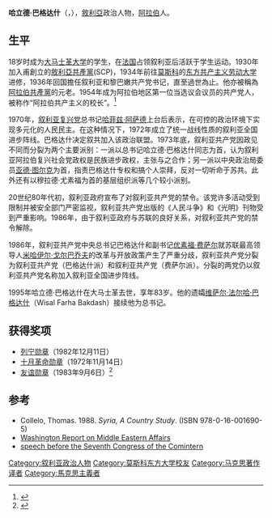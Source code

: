 {{Expand|time=2008-02-12}}
{{Infobox Politician
| name= 哈立德·巴克达什<br>Khalid Bakdash
| image=Khalid Bakdash.gif
| caption=
| birth_date= 1912年
| birth_place= [[叙利亚|叙利亚]][[大马士革|大马士革]]
| death_date= 1995年 (83岁)
| death_place= [[叙利亚|叙利亚]][[大马士革|大马士革]]
| occupation= [[敘利亞共產黨|敘利亞共產黨]]总书记<br/>[[叙利亚议会|叙利亚议会]]议员
| rank= 
| nationality= [[叙利亚|叙利亚]]
| awards={{列宁勋章}} {{十月革命勋章}} {{友谊勋章 (捷克斯洛伐克)}}
}}
'''哈立德·巴格达什'''（{{lang-ar|خالد بكداش|Khalid Bagdash}}，{{bd|1912年||1995年|7月24日|catIdx=B巴}}），[[敘利亞|敘利亞]]政治人物，[[阿拉伯|阿拉伯]]人。

==生平==
18岁时成为[[大马士革大学|大马士革大学]]的学生，在[[法国|法国]]占领叙利亚后活跃于学生运动。1930年加入甫創立的[[敘利亞共產黨|敘利亞共產黨]](SCP)，1934年前往[[莫斯科|莫斯科]]的[[东方共产主义劳动大学|东方共产主义劳动大学]]进修，1936年回国擔任叙利亚和黎巴嫩共产党书记，直至過世為止。他亦被稱為[[阿拉伯共產黨|阿拉伯共產黨]]的元老。1954年成为阿拉伯地区第一位当选议会议员的共产党人，被称作“阿拉伯共产主义的校长”。<ref>{{cite book|url=http://books.google.com/books?id=B9L9ZWtnYsgC&dq=syria&q=khalid+bakdash+kurd+dean+of+arab+communism#v=snippet&q=khalid%20bakdash%20kurd%20dean%20of%20arab%20communism&f=false|title=Syria A Country Study|author=Federal Research Division|year=2004|publisher=Kessinger Publishing|location=|isbn=1-4191-5022-7|page=217|pages=|accessdate=2011-05-12}}</ref>

1970年，[[叙利亚复兴党|叙利亚复兴党]]总书记[[哈菲兹·阿萨德|哈菲兹·阿萨德]]上台后表示，在可控的政治环境下实现多元化的人民民主。在这种情况下，1972年成立了统一战线性质的叙利亚全国进步阵线。巴格达什决定叙共加入该政治联盟。1973年底，叙利亚共产党因政见不同而分裂为两个主要派别：一派以总书记哈立德·巴格达什同志为首，认为叙利亚阿拉伯复兴社会党政权是民族进步政权，主张与之合作；另一派以中央政治局委员[[亚德·图尔克|亚德·图尔克]]为首，指责巴格达什专权和搞个人崇拜，反对一切听命于苏共。此外还有以穆拉德·尤素福为首的基层组织派等几个较小派别。

20世纪80年代初，叙利亚政府宣布了对叙利亚共产党的禁令。该党许多活动受到限制并被安全部门严密监视，叙利亚共产党出版的《人民斗争》和《光明》刊物受到严重影响。1986年，由于叙利亚政府与苏联的良好关系，对叙利亚共产党的禁令解除。

1986年，叙利亚共产党中央总书记巴格达什和副书记[[优素福·费萨尔|优素福·费萨尔]]就苏联最高领导人[[米哈伊尔·戈尔巴乔夫|米哈伊尔·戈尔巴乔夫]]的改革与开放政策产生了严重分歧，叙利亚共产党分裂为叙利亚共产党（巴格达什派）和叙利亚共产党（费萨尔派）。分裂的两党仍以叙利亚共产党名称加入叙利亚全国进步阵线。

1995年哈立德·巴格达什在大马士革去世，享年83岁。他的遗孀[[维萨尔·法尔哈·巴格达什|维萨尔·法尔哈·巴格达什]]（Wisal Farha Bakdash）接续他为总书记。

==获得奖项==
*[[列宁勋章|列宁勋章]]（1982年12月11日）
*[[十月革命勋章|十月革命勋章]]（1972年11月14日）
*[[友谊勋章_(捷克斯洛伐克)|友谊勋章]]（1983年9月6日）<ref>{{cite web |title=友谊勋章 |url=https://www.prazskyhradarchiv.cz/file/edee/vyznamenani/rp.pdf |language=cs |date=2015年1月17日 |access-date=2019年6月22日 |archive-url=https://web.archive.org/web/20190603014400/https://www.prazskyhradarchiv.cz/file/edee/vyznamenani/rp.pdf |archive-date=2019年6月3日 |dead-url=yes }}{{small|（1983年9月6日，第29号）}}</ref>
== 参考 ==
{{reflist}}
*Collelo, Thomas. 1988. ''Syria, A Country Study''. (ISBN 978-0-16-001690-5)
*[http://www.washington-report.org/backissues/0995/9509121.htm Washington Report on Middle Eastern Affairs]{{Wayback|url=http://www.washington-report.org/backissues/0995/9509121.htm |date=20081017095758 }}
*[http://www.marxists.org/history/international/comintern/7th-congress/arab1.htm speech before the Seventh Congress of the Comintern]{{Wayback|url=http://www.marxists.org/history/international/comintern/7th-congress/arab1.htm |date=20140427213511 }}
{{Authority control}}

{{DEFAULTSORT:Bakdash, Khalid}}
[[Category:叙利亚政治人物|Category:叙利亚政治人物]]
[[Category:莫斯科东方大学校友|Category:莫斯科东方大学校友]]
[[Category:马克思著作译者|Category:马克思著作译者]]
[[Category:馬克思主義者|Category:馬克思主義者]]
